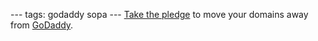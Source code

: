 ---
tags: godaddy sopa
---
[http://www.causes.com/causes/638465-stop-sopa-save-the-internet/actions/1476818 Take the pledge] to move your domains away from [[GoDaddy]].

